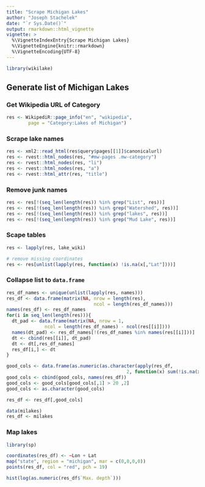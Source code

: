 ```yaml
---
title: "Scrape Michigan Lakes"
author: "Joseph Stachelek"
date: "`r Sys.Date()`"
output: rmarkdown::html_vignette
vignette: >
  %\VignetteIndexEntry{Scrape Michigan Lakes}
  %\VignetteEngine{knitr::rmarkdown}
  %\VignetteEncoding{UTF-8}
---
```


```r
library(wikilake)
```

## Generate list of Michigan Lakes

### Get Wikipedia URL of Category
```r
res <- WikipediR::page_info("en", "wikipedia",
        page = "Category:Lakes of Michigan")
```

### Scrape lake names
```r
res <- xml2::read_html(res$query$pages[[1]]$canonicalurl)
res <- rvest::html_nodes(res, "#mw-pages .mw-category")
res <- rvest::html_nodes(res, "li")
res <- rvest::html_nodes(res, "a")
res <- rvest::html_attr(res, "title")
```

### Remove junk names
```r
res <- res[!(seq_len(length(res)) %in% grep("List", res))]
res <- res[!(seq_len(length(res)) %in% grep("Watershed", res))]
res <- res[!(seq_len(length(res)) %in% grep("lakes", res))]
res <- res[!(seq_len(length(res)) %in% grep("Mud Lake", res))]
```

### Scape tables
```r
res <- lapply(res, lake_wiki)

# remove missing coordinates
res <- res[unlist(lapply(res, function(x) !is.na(x[,"Lat"])))]
```

### Collapse list to `data.frame`

```r
res_df_names <- unique(unlist(lapply(res, names)))
res_df <- data.frame(matrix(NA, nrow = length(res),
                                ncol = length(res_df_names)))
names(res_df) <- res_df_names
for(i in seq_len(length(res))){
  dt_pad <- data.frame(matrix(NA, nrow = 1,
              ncol = length(res_df_names) - ncol(res[[i]])))
  names(dt_pad) <- res_df_names[!(res_df_names %in% names(res[[i]]))]
  dt <- cbind(res[[i]], dt_pad)
  dt <- dt[,res_df_names]
  res_df[i,] <- dt
}

```

```r
good_cols <- data.frame(as.numeric(as.character(apply(res_df,
                                            2, function(x) sum(!is.na(x))))))
good_cols <- cbind(good_cols, names(res_df))
good_cols <- good_cols[good_cols[,1] > 20 ,2]
good_cols <- as.character(good_cols)

res_df <- res_df[,good_cols]
```

```r
data(milakes)
res_df <- milakes
```

### Map lakes

```r
library(sp)

coordinates(res_df) <- ~Lon + Lat
map("state", region = "michigan", mar = c(0,0,0,0))
points(res_df, col = "red", pch = 19)
```


```r
hist(log(as.numeric(res_df$`Max. depth`)))
```
